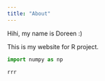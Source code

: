 ```yaml
---
title: "About"
---
```


Hihi, my name is Doreen :)

This is my website for R project.

``` python
import numpy as np
```

``` r
rrr
```
